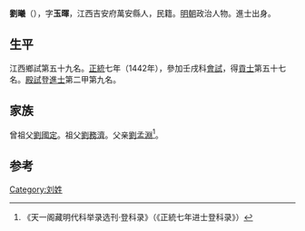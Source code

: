 {{Otheruses|other=名为刘曦的其他人物|刘曦}}

'''劉曦'''（{{bd|1399年||？}}），字'''玉暉'''，江西吉安府萬安縣人，民籍。[[明朝|明朝]]政治人物。進士出身。

== 生平 ==
江西鄉試第五十九名。[[正统_(年号)|正統]]七年（1442年），參加壬戌科[[會試|會試]]，得[[貢士|貢士]]第五十七名。[[殿試|殿試]]登[[進士|進士]]第二甲第九名。

== 家族 ==
曾祖父[[劉國定|劉國定]]。祖父[[劉務濟|劉務濟]]。父亲[[劉孟淵|劉孟淵]]<ref>《天一阁藏明代科举录选刊·登科录》（《正統七年进士登科录》）</ref>。

==参考==
{{reflist}}

{{正統七年壬戌科殿試金榜}}

{{Authority control}}

{{DEFAULTSORT:}}
[[Category:刘姓|Category:刘姓]]


{{明朝人物小作品}}